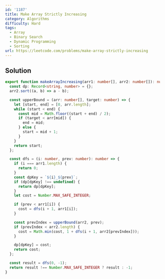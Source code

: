 ```yaml
---
id: '1187'
title: Make Array Strictly Increasing
category: Algorithms
difficulty: Hard
tags:
  - Array
  - Binary Search
  - Dynamic Programming
  - Sorting
url: https://leetcode.com/problems/make-array-strictly-increasing
---
```


## Solution

```typescript filename="solution.ts" copy
export function makeArrayIncreasing(arr1: number[], arr2: number[]): number {
  const dp: Record<string, number> = {};
  arr2.sort((a, b) => a - b);

  const upperBound = (arr: number[], target: number) => {
    let [start, end] = [0, arr.length];
    while (start < end) {
      const mid = Math.floor((start + end) / 2);
      if (target < arr[mid]) {
        end = mid;
      } else {
        start = mid + 1;
      }
    }
    return start;
  };

  const dfs = (i: number, prev: number): number => {
    if (i === arr1.length) {
      return 0;
    }
    const dpKey = `${i}_${prev}`;
    if (dp[dpKey] !== undefined) {
      return dp[dpKey];
    }
    let cost = Number.MAX_SAFE_INTEGER;

    if (prev < arr1[i]) {
      cost = dfs(i + 1, arr1[i]);
    }

    const prevIndex = upperBound(arr2, prev);
    if (prevIndex < arr2.length) {
      cost = Math.min(cost, 1 + dfs(i + 1, arr2[prevIndex]));
    }

    dp[dpKey] = cost;
    return cost;
  };

  const result = dfs(0, -1);
  return result !== Number.MAX_SAFE_INTEGER ? result : -1;
}
```
